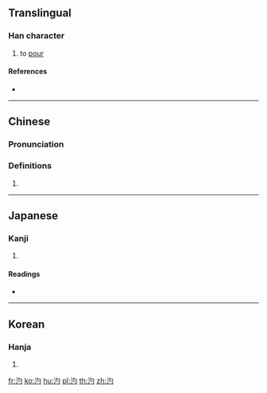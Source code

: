 {{character info/new}}
==Translingual==

===Han character===
{{Han char|rn=85|rad=水|as=03|sn=6|four=37120|canj=EPI|ids=⿰氵勺}}

# to [[pour]]

====References====
* {{Han ref|kx=0604.110|dkj=17116|dj=0998.060|hdz=31553.010|uh=6C4B|ud=27723|bh=C9FE|bd=51710}}

----

==Chinese==
{{zh-forms}}

===Pronunciation===
{{zh-pron
|m=zhuó
|c=joek6,soek3,zoek3
|mc=y
|oc=y
|ma=
|cat=v
}}

===Definitions===
{{zh-hanzi}}

# {{rfdef|lang=zh}}

----

==Japanese==

===Kanji===
{{ja-kanji|grade=|rs=水03}}

# {{defn|lang=ja|sort=水03}}

====Readings====
* {{ja-readings|on=[[さく]] (saku), [[ざく]] (zaku), [[しゃく]] (shaku), [[じゃく]] (jaku)|kun=[[うるおう]] (uruou)}}

----

==Korean==

===Hanja===
{{ko-hanja|hangeul=작|eumhun=|rv=jak|mr=chak|y=cak}}

# {{defn|lang=ko|sort=水03}}

[[fr:汋]]
[[ko:汋]]
[[hu:汋]]
[[pl:汋]]
[[th:汋]]
[[zh:汋]]
